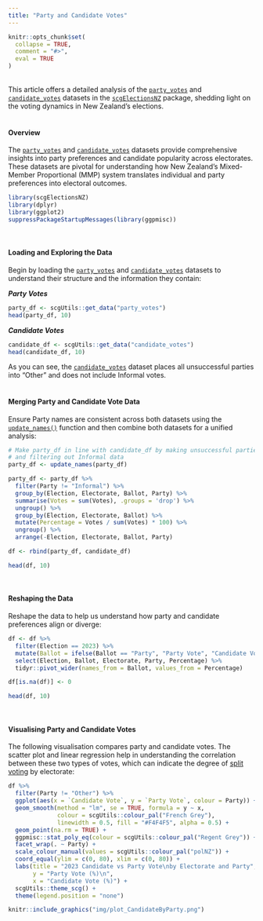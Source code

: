 ```yaml
---
title: "Party and Candidate Votes"
---
```

```{=html}
<style>
  .content p {
    margin-top: 30px !important;
  }

  details {
    margin-bottom: 40px;
  }
</style>
```
```r
knitr::opts_chunk$set(
  collapse = TRUE,
  comment = "#>",
  eval = TRUE
)
```
<br>
This article offers a detailed analysis of the [`party_votes`](https://sarahcgall.github.io/scgElectionsNZ/reference/party_votes.html) and [`candidate_votes`](https://sarahcgall.github.io/scgElectionsNZ/reference/candidate_votes.html) datasets in the [`scgElectionsNZ`](https://sarahcgall.github.io/scgElectionsNZ/) package, shedding light on the voting dynamics in New Zealand's elections.
<br>
<br>

#### Overview
The [`party_votes`](https://sarahcgall.github.io/scgElectionsNZ/reference/party_votes.html) and [`candidate_votes`](https://sarahcgall.github.io/scgElectionsNZ/reference/candidate_votes.html) datasets provide comprehensive insights into party preferences and candidate popularity across electorates. These datasets are pivotal for understanding how New Zealand's Mixed-Member Proportional (MMP) system translates individual and party preferences into electoral outcomes.
```r
library(scgElectionsNZ)
library(dplyr)
library(ggplot2)
suppressPackageStartupMessages(library(ggpmisc))
```
<br>

#### Loading and Exploring the Data
Begin by loading the [`party_votes`](https://sarahcgall.github.io/scgElectionsNZ/reference/party_votes.html) and [`candidate_votes`](https://sarahcgall.github.io/scgElectionsNZ/reference/candidate_votes.html) datasets to understand their structure and the information they contain:

***Party Votes***
```r
party_df <- scgUtils::get_data("party_votes")
head(party_df, 10)
```

***Candidate Votes***
```r
candidate_df <- scgUtils::get_data("candidate_votes")
head(candidate_df, 10)
```
As you can see, the [`candidate_votes`](https://sarahcgall.github.io/scgElectionsNZ/reference/candidate_votes.html) dataset places all unsuccessful parties into "Other" and does not include Informal votes.
<br>
<br>

#### Merging Party and Candidate Vote Data
Ensure Party names are consistent across both datasets using the [`update_names()`](https://sarahcgall.github.io/scgElectionsNZ/reference/update_names.html) function and then combine both datasets for a unified analysis:
```r
# Make party_df in line with candidate_df by making unsuccessful parties "Other"
# and filtering out Informal data
party_df <- update_names(party_df)

party_df <- party_df %>%
  filter(Party != "Informal") %>%
  group_by(Election, Electorate, Ballot, Party) %>%
  summarise(Votes = sum(Votes), .groups = 'drop') %>%
  ungroup() %>%
  group_by(Election, Electorate, Ballot) %>%
  mutate(Percentage = Votes / sum(Votes) * 100) %>%
  ungroup() %>%
  arrange(-Election, Electorate, Ballot, Party)

df <- rbind(party_df, candidate_df)

head(df, 10)
```
<br>

#### Reshaping the Data
Reshape the data to help us understand how party and candidate preferences align or diverge:
```r
df <- df %>%
  filter(Election == 2023) %>%
  mutate(Ballot = ifelse(Ballot == "Party", "Party Vote", "Candidate Vote")) %>%
  select(Election, Ballot, Electorate, Party, Percentage) %>%
  tidyr::pivot_wider(names_from = Ballot, values_from = Percentage)

df[is.na(df)] <- 0

head(df, 10)
```
<br>

#### Visualising Party and Candidate Votes
The following visualisation compares party and candidate votes. The scatter plot and linear regression help in understanding the correlation between these two types of votes, which can indicate the degree of [split voting](https://sarahcgall.github.io/scgElectionsNZ/articles/split-voting.html) by electorate:
```r
df %>%
  filter(Party != "Other") %>%
  ggplot(aes(x = `Candidate Vote`, y = `Party Vote`, colour = Party)) +
  geom_smooth(method = "lm", se = TRUE, formula = y ~ x,
              colour = scgUtils::colour_pal("French Grey"),
              linewidth = 0.5, fill = "#F4F4F5", alpha = 0.5) +
  geom_point(na.rm = TRUE) +
  ggpmisc::stat_poly_eq(colour = scgUtils::colour_pal("Regent Grey")) +
  facet_wrap(. ~ Party) +
  scale_colour_manual(values = scgUtils::colour_pal("polNZ")) +
  coord_equal(ylim = c(0, 80), xlim = c(0, 80)) +
  labs(title = "2023 Candidate vs Party Vote\nby Electorate and Party",
       y = "Party Vote (%)\n",
       x = "Candidate Vote (%)") +
  scgUtils::theme_scg() +
  theme(legend.position = "none")
```
```r
knitr::include_graphics("img/plot_CandidateByParty.png")
```
